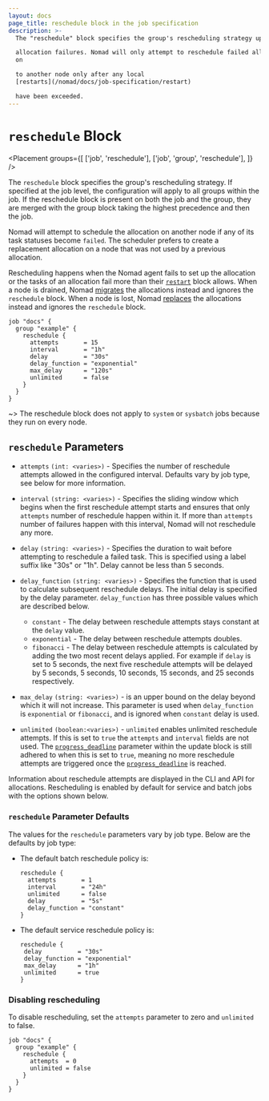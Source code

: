 ```yaml
---
layout: docs
page_title: reschedule block in the job specification
description: >-
  The "reschedule" block specifies the group's rescheduling strategy upon

  allocation failures. Nomad will only attempt to reschedule failed allocations
  on

  to another node only after any local
  [restarts](/nomad/docs/job-specification/restart)

  have been exceeded.
---
```


# `reschedule` Block

<Placement
  groups={[
    ['job', 'reschedule'],
    ['job', 'group', 'reschedule'],
  ]}
/>

The `reschedule` block specifies the group's rescheduling strategy. If specified
at the job level, the configuration will apply to all groups within the job. If
the reschedule block is present on both the job and the group, they are merged
with the group block taking the highest precedence and then the job.

Nomad will attempt to schedule the allocation on another node if any of its task
statuses become `failed`. The scheduler prefers to create a replacement
allocation on a node that was not used by a previous allocation.

Rescheduling happens when the Nomad agent fails to set up the allocation or the
tasks of an allocation fail more than their [`restart`][] block allows. When a
node is drained, Nomad [migrates][] the allocations instead and ignores the
`reschedule` block. When a node is lost, Nomad [replaces][] the allocations
instead and ignores the `reschedule` block.


```hcl
job "docs" {
  group "example" {
    reschedule {
      attempts       = 15
      interval       = "1h"
      delay          = "30s"
      delay_function = "exponential"
      max_delay      = "120s"
      unlimited      = false
    }
  }
}
```

~> The reschedule block does not apply to `system` or `sysbatch` jobs because
they run on every node.

## `reschedule` Parameters

- `attempts` `(int: <varies>)` - Specifies the number of reschedule attempts
  allowed in the configured interval. Defaults vary by job type, see below
  for more information.

- `interval` `(string: <varies>)` - Specifies the sliding window which begins
  when the first reschedule attempt starts and ensures that only `attempts`
  number of reschedule happen within it. If more than `attempts` number of
  failures happen with this interval, Nomad will not reschedule any more.

- `delay` `(string: <varies>)` - Specifies the duration to wait before attempting
  to reschedule a failed task. This is specified using a label suffix like "30s" or "1h".
  Delay cannot be less than 5 seconds.

- `delay_function` `(string: <varies>)` - Specifies the function that is used to
  calculate subsequent reschedule delays. The initial delay is specified by the delay parameter.
  `delay_function` has three possible values which are described below.

  - `constant` - The delay between reschedule attempts stays constant at the `delay` value.
  - `exponential` - The delay between reschedule attempts doubles.
  - `fibonacci` - The delay between reschedule attempts is calculated by adding the two most recent
    delays applied. For example if `delay` is set to 5 seconds, the next five reschedule attempts will be
    delayed by 5 seconds, 5 seconds, 10 seconds, 15 seconds, and 25 seconds respectively.

- `max_delay` `(string: <varies>)` - is an upper bound on the delay beyond which it will not increase. This parameter
  is used when `delay_function` is `exponential` or `fibonacci`, and is ignored when `constant` delay is used.

- `unlimited` `(boolean:<varies>)` - `unlimited` enables unlimited reschedule attempts. If this is
  set to `true` the `attempts` and `interval` fields are not used. The [`progress_deadline`][]
  parameter within the update block is still adhered to when this is set to `true`, meaning no more
  reschedule attempts are triggered once the [`progress_deadline`][] is reached.

Information about reschedule attempts are displayed in the CLI and API for
allocations. Rescheduling is enabled by default for service and batch jobs
with the options shown below.

### `reschedule` Parameter Defaults

The values for the `reschedule` parameters vary by job type. Below are the
defaults by job type:

- The default batch reschedule policy is:

  ```hcl
  reschedule {
    attempts       = 1
    interval       = "24h"
    unlimited      = false
    delay          = "5s"
    delay_function = "constant"
  }
  ```

- The default service reschedule policy is:

  ```hcl
  reschedule {
   delay          = "30s"
   delay_function = "exponential"
   max_delay      = "1h"
   unlimited      = true
  }
  ```

### Disabling rescheduling

To disable rescheduling, set the `attempts` parameter to zero and `unlimited` to false.

```hcl
job "docs" {
  group "example" {
    reschedule {
      attempts  = 0
      unlimited = false
    }
  }
}
```

[`progress_deadline`]: /nomad/docs/job-specification/update#progress_deadline
[`restart`]: /nomad/docs/job-specification/restart
[migrates]: /nomad/docs/job-specification/migrate
[replaces]: /nomad/docs/job-specification/disconnect#replace
[reschedules]: /nomad/docs/job-specification/reschedule

